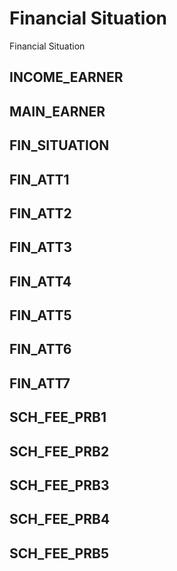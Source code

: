 # Financial Situation

Financial Situation

## INCOME_EARNER
## MAIN_EARNER
## FIN_SITUATION
## FIN_ATT1
## FIN_ATT2
## FIN_ATT3
## FIN_ATT4
## FIN_ATT5
## FIN_ATT6
## FIN_ATT7
## SCH_FEE_PRB1
## SCH_FEE_PRB2
## SCH_FEE_PRB3
## SCH_FEE_PRB4
## SCH_FEE_PRB5
